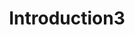 ---
id: 2
type: Unit
title: "Introduction3"
description: "Learn the basics of JavaScript"
lessonRefs: 
    - id: 1
      lesson: js_basic1
    - id: 2
      lesson: js_basic2
---